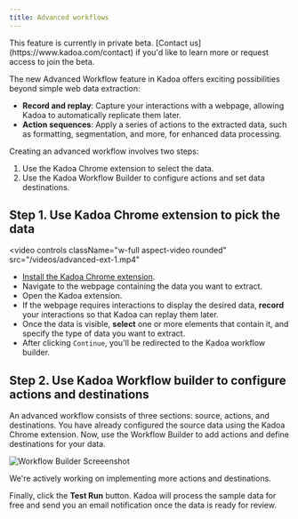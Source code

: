 ```yaml
---
title: Advanced workflows
---
```


<Note>
  This feature is currently in private beta. [Contact
  us](https://www.kadoa.com/contact) if you'd like to learn more or request
  access to join the beta.
</Note>

The new Advanced Workflow feature in Kadoa offers exciting possibilities beyond simple web data extraction:

- **Record and replay**: Capture your interactions with a webpage, allowing Kadoa to automatically replicate them later.
- **Action sequences**: Apply a series of actions to the extracted data, such as formatting, segmentation, and more, for enhanced data processing.

Creating an advanced workflow involves two steps:

1. Use the Kadoa Chrome extension to select the data.
2. Use the Kadoa Workflow Builder to configure actions and set data destinations.

## Step 1. Use Kadoa Chrome extension to pick the data

<video
  controls
  className="w-full aspect-video rounded"
  src="/videos/advanced-ext-1.mp4"
></video>

- [Install the Kadoa Chrome extension](https://chromewebstore.google.com/detail/kadoa-ai-web-scraper/nmmlhnjgcechchnkjpkofkjemmlfbnnd).
- Navigate to the webpage containing the data you want to extract.
- Open the Kadoa extension.
- If the webpage requires interactions to display the desired data, **record** your interactions so that Kadoa can replay them later.
- Once the data is visible, **select** one or more elements that contain it, and specify the type of data you want to extract.
- After clicking `Continue`, you'll be redirected to the Kadoa workflow builder.

## Step 2. Use Kadoa Workflow builder to configure actions and destinations

An advanced workflow consists of three sections: source, actions, and destinations. You have already configured the source data using the Kadoa Chrome extension. Now, use the Workflow Builder to add actions and define destinations for your data.

![Workflow Builder Screeenshot](/images/advanced-builder-1.png)

<Note>
  We're actively working on implementing more actions and destinations.
</Note>

Finally, click the **Test Run** button. Kadoa will process the sample data for free and send you an email notification once the data is ready for review.
